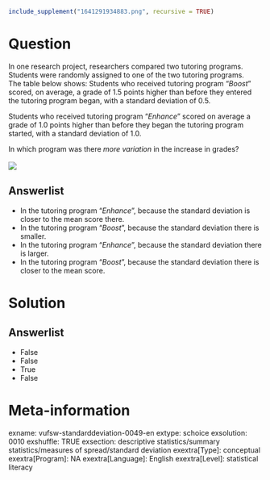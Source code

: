 ```r
include_supplement("1641291934883.png", recursive = TRUE)
```

Question
========
In one research project, researchers compared two tutoring programs. Students were randomly assigned to one of the two tutoring programs.  
The table below shows:  Students who received tutoring program "*Boost*" scored, on average, a grade of 1.5 points higher than before they entered the tutoring program began, with a standard deviation of 0.5.  
  
Students who received tutoring program "*Enhance*" scored on average a grade of 1.0 points higher than before they began the tutoring program started, with a standard deviation of 1.0.  
  
In which program was there *more variation* in the increase in grades?  
   
![](1641291934883.png)

Answerlist
----------
* In the tutoring program "*Enhance*", because the standard deviation is closer to the mean score there.
* In the tutoring program "*Boost*", because the standard deviation there is smaller.
* In the tutoring program "*Enhance*", because the standard deviation there is larger.
* In the tutoring program "*Boost*", because the standard deviation there is closer to the mean score.

Solution
========

Answerlist
----------
* False
* False
* True
* False

Meta-information
================
exname: vufsw-standarddeviation-0049-en
extype: schoice
exsolution: 0010
exshuffle: TRUE
exsection: descriptive statistics/summary statistics/measures of spread/standard deviation
exextra[Type]: conceptual
exextra[Program]: NA
exextra[Language]: English
exextra[Level]: statistical literacy

